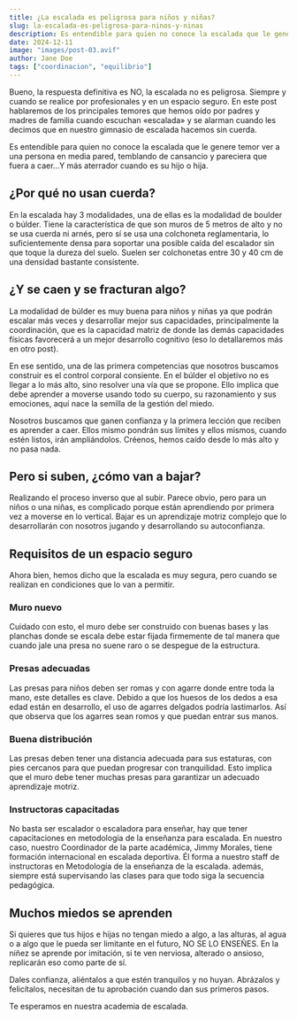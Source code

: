 ```yaml
---
title: ¿La escalada es peligrosa para niños y niñas?
slug: la-escalada-es-peligrosa-para-ninos-y-ninas
description: Es entendible para quien no conoce la escalada que le genere temor ver a una persona en media pared, temblando de cansancio y pareciera que fuera a caer…
date: 2024-12-11
image: "images/post-03.avif"
author: Jane Doe
tags: ["coordinacion", "equilibrio"]
---
```


Bueno, la respuesta definitiva es NO, la escalada no es peligrosa. Siempre y cuando se realice por profesionales y en un espacio seguro. En este post hablaremos de los principales temores que hemos oído por padres y madres de familia cuando escuchan «escalada» y se alarman cuando les decimos que en nuestro gimnasio de escalada hacemos sin cuerda.

Es entendible para quien no conoce la escalada que le genere temor ver a una persona en media pared, temblando de cansancio y pareciera que fuera a caer…Y más aterrador cuando es su hijo o hija.

## ¿Por qué no usan cuerda?

En la escalada hay 3 modalidades, una de ellas es la modalidad de boulder o búlder. Tiene la característica de que son muros de 5 metros de alto y no se usa cuerda ni arnés, pero sí se usa una colchoneta reglamentaria, lo suficientemente densa para soportar una posible caída del escalador sin que toque la dureza del suelo. Suelen ser colchonetas entre 30 y 40 cm de una densidad bastante consistente.

## ¿Y se caen y se fracturan algo?

La modalidad de búlder es muy buena para niños y niñas ya que podrán escalar más veces y desarrollar mejor sus capacidades, principalmente la coordinación, que es la capacidad matriz de donde las demás capacidades físicas favorecerá a un mejor desarrollo cognitivo (eso lo detallaremos más en otro post).

En ese sentido, una de las primera competencias que nosotros buscamos construir es el control corporal consiente. En el búlder el objetivo no es llegar a lo más alto, sino resolver una vía que se propone. Ello implica que debe aprender a moverse usando todo su cuerpo, su razonamiento y sus emociones, aquí nace la semilla de la gestión del miedo.

Nosotros buscamos que ganen confianza y la primera lección que reciben es aprender a caer. Ellos mismo pondrán sus límites y ellos mismos, cuando estén listos, irán ampliándolos. Créenos, hemos caído desde lo más alto y no pasa nada.

## Pero si suben, ¿cómo van a bajar?

Realizando el proceso inverso que al subir. Parece obvio, pero para un niños o una niñas, es complicado porque están aprendiendo por primera vez a moverse en lo vertical. Bajar es un aprendizaje motriz complejo que lo desarrollarán con nosotros jugando y desarrollando su autoconfianza.

## Requisitos de un espacio seguro

Ahora bien, hemos dicho que la escalada es muy segura, pero cuando se realizan en condiciones que lo van a permitir.

### Muro nuevo

Cuidado con esto, el muro debe ser construido con buenas bases y las planchas donde se escala debe estar fijada firmemente de tal manera que cuando jale una presa no suene raro o se despegue de la estructura.

### Presas adecuadas

Las presas para niños deben ser romas y con agarre donde entre toda la mano, este detalles es clave. Debido a que los huesos de los dedos a esa edad están en desarrollo, el uso de agarres delgados podría lastimarlos. Así que observa que los agarres sean romos y que puedan entrar sus manos.

### Buena distribución

Las presas deben tener una distancia adecuada para sus estaturas, con pies cercanos para que puedan progresar con tranquilidad. Esto implica que el muro debe tener muchas presas para garantizar un adecuado aprendizaje motriz.

### Instructoras capacitadas

No basta ser escalador o escaladora para enseñar, hay que tener capacitaciones en metodología de la enseñanza para escalada. En nuestro caso, nuestro Coordinador de la parte académica, Jimmy Morales, tiene formación internacional en escalada deportiva. Él forma a nuestro staff de instructoras en Metodología de la enseñanza de la escalada. además, siempre está supervisando las clases para que todo siga la secuencia pedagógica.

## Muchos miedos se aprenden

Si quieres que tus hijos e hijas no tengan miedo a algo, a las alturas, al agua o a algo que le pueda ser limitante en el futuro, NO SE LO ENSEÑES. En la niñez se aprende por imitación, si te ven nerviosa, alterado o ansioso, replicarán eso como parte de sí.

Dales confianza, aliéntalos a que estén tranquilos y no huyan. Abrázalos y felicítalos, necesitan de tu aprobación cuando dan sus primeros pasos.

Te esperamos en nuestra academia de escalada.
